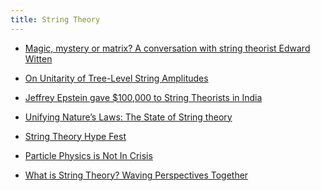 ```yaml
---
title: String Theory
---
```


- [Magic, mystery or matrix? A conversation with string theorist Edward Witten](https://www.joachim-herz-stiftung.de/en/about-us/prices/hamburg-prize-for-theoretical-physics/edward-witten)
- [On Unitarity of Tree-Level String Amplitudes](https://arxiv.org/abs/2201.11575)

- [Jeffrey Epstein gave $100,000 to String Theorists in India](https://cerncourier.com/a/endowment-reward-for-string-theorists/)

- [Unifying Nature's Laws: The State of String theory](https://www.youtube.com/watch?v=UjDxk9ZnYJQ)
- [String Theory Hype Fest](https://www.math.columbia.edu/~woit/wordpress/?p=13770)

- [Particle Physics is Not In Crisis](https://www.youtube.com/watch?v=d7zF_pDRgaM)

- [What is String Theory? Waving Perspectives Together](https://online.kitp.ucsb.edu/online/strings24/)